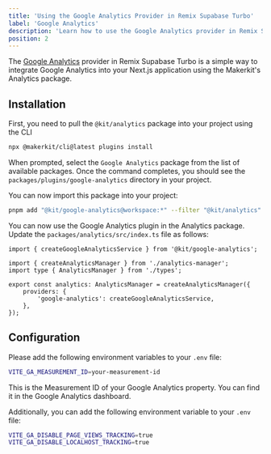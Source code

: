 ```yaml
---
title: 'Using the Google Analytics Provider in Remix Supabase Turbo'
label: 'Google Analytics'
description: 'Learn how to use the Google Analytics provider in Remix Supabase Turbo'
position: 2
---
```


The [Google Analytics](https://marketingplatform.google.com/about/analytics/) provider in Remix Supabase Turbo is a simple way to integrate Google Analytics into your Next.js application using the Makerkit's Analytics package.

## Installation

First, you need to pull the `@kit/analytics` package into your project using the CLI

```bash
npx @makerkit/cli@latest plugins install
```

When prompted, select the `Google Analytics` package from the list of available packages. Once the command completes, you should see the `packages/plugins/google-analytics` directory in your project.

You can now import this package into your project:

```bash
pnpm add "@kit/google-analytics@workspace:*" --filter "@kit/analytics" -D
```

You can now use the Google Analytics plugin in the Analytics package. Update the `packages/analytics/src/index.ts` file as follows:

```tsx title="packages/analytics/src/index.ts"
import { createGoogleAnalyticsService } from '@kit/google-analytics';

import { createAnalyticsManager } from './analytics-manager';
import type { AnalyticsManager } from './types';

export const analytics: AnalyticsManager = createAnalyticsManager({
    providers: {
        'google-analytics': createGoogleAnalyticsService,
    },
});
```

## Configuration

Please add the following environment variables to your `.env` file:

```bash
VITE_GA_MEASUREMENT_ID=your-measurement-id
```

This is the Measurement ID of your Google Analytics property. You can find it in the Google Analytics dashboard.

Additionally, you can add the following environment variable to your `.env` file:

```bash
VITE_GA_DISABLE_PAGE_VIEWS_TRACKING=true
VITE_GA_DISABLE_LOCALHOST_TRACKING=true
```
